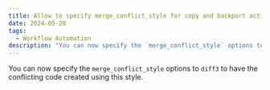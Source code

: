 ```yaml
---
title: Allow to specify merge_conflict_style for copy and backport actions
date: 2024-05-28
tags:
  - Workflow Automation
description: "You can now specify the `merge_conflict_style` options to `diff3` to have the conflicting code created using this style."
---
```


You can now specify the `merge_conflict_style` options to `diff3` to have the conflicting code created using this style.
